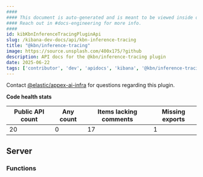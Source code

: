 ```yaml
---
####
#### This document is auto-generated and is meant to be viewed inside our experimental, new docs system.
#### Reach out in #docs-engineering for more info.
####
id: kibKbnInferenceTracingPluginApi
slug: /kibana-dev-docs/api/kbn-inference-tracing
title: "@kbn/inference-tracing"
image: https://source.unsplash.com/400x175/?github
description: API docs for the @kbn/inference-tracing plugin
date: 2025-06-22
tags: ['contributor', 'dev', 'apidocs', 'kibana', '@kbn/inference-tracing']
---
```




Contact [@elastic/appex-ai-infra](https://github.com/orgs/elastic/teams/appex-ai-infra) for questions regarding this plugin.

**Code health stats**

| Public API count  | Any count | Items lacking comments | Missing exports |
|-------------------|-----------|------------------------|-----------------|
| 20 | 0 | 17 | 1 |

## Server

### Functions
<DocDefinitionList data={kbnInferenceTracingObj.server.functions}/>

